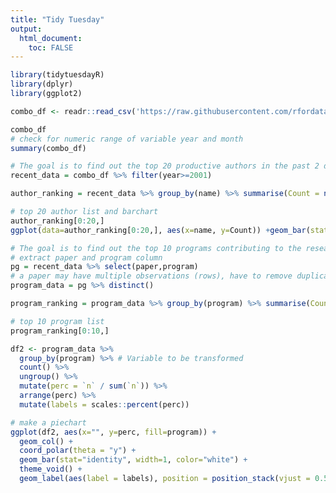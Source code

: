 ```yaml
---
title: "Tidy Tuesday"
output: 
  html_document:
    toc: FALSE
---
```



```r
library(tidytuesdayR)
library(dplyr)
library(ggplot2)

combo_df <- readr::read_csv('https://raw.githubusercontent.com/rfordatascience/tidytuesday/master/data/2021/2021-09-28/combo_df.csv',show_col_types = FALSE)

combo_df
# check for numeric range of variable year and month
summary(combo_df)

# The goal is to find out the top 20 productive authors in the past 2 decades
recent_data = combo_df %>% filter(year>=2001)

author_ranking = recent_data %>% group_by(name) %>% summarise(Count = n()) %>% arrange(desc(Count))

# top 20 author list and barchart
author_ranking[0:20,]
ggplot(data=author_ranking[0:20,], aes(x=name, y=Count)) +geom_bar(stat="identity") + coord_flip()

# The goal is to find out the top 10 programs contributing to the research in the past 2 decades
# extract paper and program column
pg = recent_data %>% select(paper,program)
# a paper may have multiple observations (rows), have to remove duplicates so we only count a contributing program once per paper
program_data = pg %>% distinct()

program_ranking = program_data %>% group_by(program) %>% summarise(Count = n()) %>% arrange(desc(Count))

# top 10 program list
program_ranking[0:10,]

df2 <- program_data %>% 
  group_by(program) %>% # Variable to be transformed
  count() %>% 
  ungroup() %>% 
  mutate(perc = `n` / sum(`n`)) %>% 
  arrange(perc) %>%
  mutate(labels = scales::percent(perc))

# make a piechart
ggplot(df2, aes(x="", y=perc, fill=program)) +
  geom_col() +
  coord_polar(theta = "y") + 
  geom_bar(stat="identity", width=1, color="white") + 
  theme_void() + 
  geom_label(aes(label = labels), position = position_stack(vjust = 0.5), show.legend = FALSE)

```